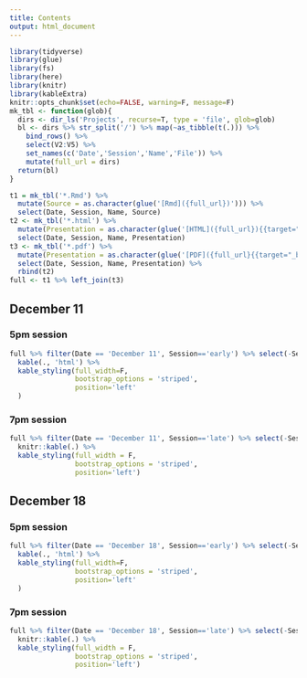 ```yaml
---
title: Contents
output: html_document
---
```


```r
library(tidyverse)
library(glue)
library(fs)
library(here)
library(knitr)
library(kableExtra)
knitr::opts_chunk$set(echo=FALSE, warning=F, message=F)
mk_tbl <- function(glob){
  dirs <- dir_ls('Projects', recurse=T, type = 'file', glob=glob)
  bl <- dirs %>% str_split('/') %>% map(~as_tibble(t(.))) %>% 
    bind_rows() %>% 
    select(V2:V5) %>% 
    set_names(c('Date','Session','Name','File')) %>% 
    mutate(full_url = dirs)
  return(bl)
}
```

```r
t1 = mk_tbl('*.Rmd') %>% 
  mutate(Source = as.character(glue('[Rmd]({full_url})'))) %>% 
  select(Date, Session, Name, Source)
t2 <- mk_tbl('*.html') %>% 
  mutate(Presentation = as.character(glue('[HTML]({full_url}){{target="_blank"}}'))) %>% 
  select(Date, Session, Name, Presentation)
t3 <- mk_tbl('*.pdf') %>% 
  mutate(Presentation = as.character(glue('[PDF]({full_url}{{target="_blank"}})'))) %>% 
  select(Date, Session, Name, Presentation) %>% 
  rbind(t2)
full <- t1 %>% left_join(t3)
```

## December 11
### 5pm session

```r
full %>% filter(Date == 'December 11', Session=='early') %>% select(-Session) %>% 
  kable(., 'html') %>% 
  kable_styling(full_width=F, 
                bootstrap_options = 'striped',
                position='left'
  )
```

### 7pm session

```r
full %>% filter(Date == 'December 11', Session=='late') %>% select(-Session) %>% 
  knitr::kable(.) %>% 
  kable_styling(full_width = F,
                bootstrap_options = 'striped',
                position='left')
```

## December 18
### 5pm session


```r
full %>% filter(Date == 'December 18', Session=='early') %>% select(-Session) %>% 
  kable(., 'html') %>% 
  kable_styling(full_width=F, 
                bootstrap_options = 'striped',
                position='left'
  )
```

### 7pm session

```r
full %>% filter(Date == 'December 18', Session=='late') %>% select(-Session) %>% 
  knitr::kable(.) %>% 
  kable_styling(full_width = F,
                bootstrap_options = 'striped',
                position='left')
```



